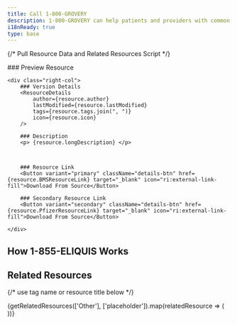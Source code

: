 ```yaml
---
title: Call 1-800-GROVERY
description: 1-800-GROVERY can help patients and providers with common access issues. 
i18nReady: true
type: base
---
```


{/* Pull Resource Data and Related Resources Script */}


<div class="details_wrapper">
	<div class="left-col">
		### Preview Resource
		<ResourceThumb 
			 imgSrc={resource.imageSrc}
    		 icon={resource.icon} 
		/>
	</div>

	<div class="right-col">
		### Version Details
		<ResourceDetails 
			author={resource.author} 
			lastModified={resource.lastModified} 
			tags={resource.tags.join(", ")} 
			icon={resource.icon}
		/>

		### Description
		<p> {resource.longDescription} </p>

		

		### Resource Link
		<Button variant="primary" className="details-btn" href={resource.BMSResourceLink} target="_blank" icon="ri:external-link-fill">Download From Source</Button>

		### Secondary Resource Link
		<Button variant="secondary" className="details-btn" href={resource.PfizerResourceLink} target="_blank" icon="ri:external-link-fill">Download From Source</Button>

	</div>
</div>

## How 1-855-ELIQUIS Works
<PhoneInfographic />

## Related Resources
{/* use tag name or resource title below */}
<div class="resource-card-container">
  {getRelatedResources(['Other'], ['placeholder']).map(relatedResource => (
    <ResourceCard {...relatedResource} />
  ))}
</div>
